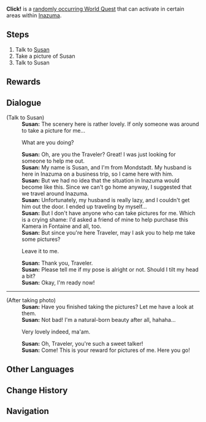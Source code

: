 {{Quest Infobox
|id            = 
|image         = Random World Click!.png
|type          = Random World
|region        = Inazuma
|summary       = [[Susan]] asks the Traveler to help her take a picture.
|requirement   = 
|characters    = Susan; Traveler
|startLocation = [[Ritou]], [[Inazuma]]<br />[[Kannazuka]], Inazuma<br />[[Kamisato Estate]], Inazuma<br />[[Konda Village]], Inazuma<br />Outside [[Violet Court]], Inazuma<br />[[Amakane Island]], Inazuma
|prev          = 
|next          = 
|exp           = 
|mora          = 
|primogems     = 
|other         = 
*AR Dependent Rewards
}}
'''Click!''' is a [[Random Event|randomly occurring World Quest]] that can activate in certain areas within [[Inazuma]].

==Steps==
#Talk to [[Susan]]
#Take a picture of Susan
#Talk to Susan

==Rewards==
{{Transclude|Random Event|Rewards}}
==Dialogue==
{{Quest Description|Susan from [[Mondstadt]] seems to be looking for some help...}}
{{Dialogue start}}
;(Talk to Susan)
:'''Susan:''' The scenery here is rather lovely. If only someone was around to take a picture for me...
:{{DIcon}} What are you doing?
:'''Susan:''' Oh, are you the Traveler? Great! I was just looking for someone to help me out.
:'''Susan:''' My name is Susan, and I'm from Mondstadt. My husband is here in Inazuma on a business trip, so I came here with him.
:'''Susan:''' But we had no idea that the situation in Inazuma would become like this. Since we can't go home anyway, I suggested that we travel around Inazuma.
:'''Susan:''' Unfortunately, my husband is really lazy, and I couldn't get him out the door. I ended up traveling by myself...
:'''Susan:''' But I don't have anyone who can take pictures for me. Which is a crying shame: I'd asked a friend of mine to help purchase this Kamera in Fontaine and all, too.
:'''Susan:''' But since you're here Traveler, may I ask you to help me take some pictures?
:{{DIcon}} Leave it to me.
:'''Susan:''' Thank you, Traveler.
:'''Susan:''' Please tell me if my pose is alright or not. Should I tilt my head a bit?
:'''Susan:''' Okay, I'm ready now!
----
;(After taking photo)
:'''Susan:''' Have you finished taking the pictures? Let me have a look at them.
:'''Susan:''' Not bad! I'm a natural-born beauty after all, hahaha...
:{{DIcon}} Very lovely indeed, ma'am.
:'''Susan:''' Oh, Traveler, you're such a sweet talker!
:'''Susan:''' Come! This is your reward for pictures of me. Here you go!
:{{Dialogue end}}

==Other Languages==
{{Other Languages
|en      = Click!
|zhs     = 咔嚓！
|zhs_rm  = Kāchā!
|zht     = 咔嚓！
|zht_rm  = Kāchā!
|zh_tl   = Click!
|ja      = カシャッ！
|ja_rm   = Kasha'!
|ja_tl   = Click!
|ko      = 찰칵!
|ko_rm   = Chalkak!
|ko_tl   = Click!
|es      = ¡Clic!
|fr      = Clic !
|ru      = Щёлк!
|ru_tl   = Click!
|th      = แช๊ะ!
|th_rm   = Chae!
|vi      = Lạch cạch!
|vi_tl   = Clack!
|de      = Zackig knackig!
|de_tl   = Snappy and Crisp!
|id      = Cekrek!
|id_tl   = Click!
|pt      = Click!
}}

==Change History==
{{Change History|2.0}}

==Navigation==
{{Quests by Type Navbox|type=Random World Quests}}